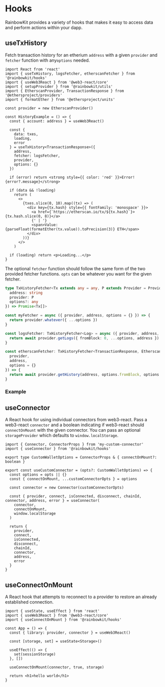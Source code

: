 
# Hooks

RainbowKit provides a variety of hooks that makes it easy to access data and perform actions within your dapp.

## useTxHistory

Fetch transaction history for an etherium `address` with a given `provider` and `fetcher` function with any`options` needed.

```tsx
import React from 'react'
import { useTxHistory, logsFetcher, etherscanFetcher } from '@rainbowkit/hooks'
import { useWeb3React } from '@web3-react/core'
import { setupProvider } from '@rainbowkit/utils'
import { EtherscanProvider, TransactionResponse } from '@ethersproject/providers'
import { formatEther } from '@ethersproject/units'

const provider = new EtherscanProvider()

const HistoryExample = () => {
  const { account: address } = useWeb3React()

  const {
    data: txes,
    loading,
    error
  } = useTxHistory<TransactionResponse>({
    address,
    fetcher: logsFetcher,
    provider,
    options: {}
  })

  if (error) return <strong style={{ color: 'red' }}>Error! {error?.message}</strong>

  if (data && !loading)
    return (
      <>
        {txes.slice(0, 10).map((tx) => (
          <div key={tx.hash} style={{ fontFamily: 'monospace' }}>
            <a href={`https://etherscan.io/tx/${tx.hash}`}>{tx.hash.slice(0, 8)}</a>
            {' | '}
            <span>Value: {parseFloat(formatEther(tx.value)).toPrecision(3)} ETH</span>
          </div>
        ))}
      </>
    )

  if (loading) return <p>Loading...</p>
}
```

The optional `fetcher` function should follow the same form of the two provided fetcher functions.
`opts` can be whatever you want for the given fetcher.

```ts
type TxHistoryFetcher<Tx extends any = any, P extends Provider = Provider> = (opts: {
  address: string
  provider: P
  options?: any
}) => Promise<Tx[]>

const myFetcher = async ({ provider, address, options = {} }) => {
  return provider.whatever({ ...options })
}

const logsFetcher: TxHistoryFetcher<Log> = async ({ provider, address, options = {} }) => {
  return await provider.getLogs({ fromBlock: 0, ...options, address })
}

const etherscanFetcher: TxHistoryFetcher<TransactionResponse, EtherscanProvider> = async ({
  provider,
  address,
  options = {}
}) => {
  return await provider.getHistory(address, options.fromBlock, options.toBlock)
}
```

### Example

<History />

## useConnector

A React hook for using individual connectors from web3-react. Pass a web3-react `connector` and a boolean indicating if web3-react should `connectOnMount` with the given connector. You can pass an optional `storageProvider` which defaults to `window.localStorage`.

```tsx
import { Connector, ConnectorProps } from 'my-custom-connector'
import { useConnector } from '@rainbowkit/hooks'

export type CustomWalletOptions = ConnectorProps & { connectOnMount?: boolean }

export const useCustomConnector = (opts?: CustomWalletOptions) => {
  const options = opts || {}
  const { connectOnMount, ...customConnectorOpts } = options

  const connector = new Connector(customConnectorOpts)

  const { provider, connect, isConnected, disconnect, chainId, connector, address, error } = useConnector(
    connector,
    connectOnMount,
    window.localStorage
  )

  return {
    provider,
    connect,
    isConnected,
    disconnect,
    chainId,
    connector,
    address,
    error
  }
}
```

## useConnectOnMount

A React hook that attempts to reconnect to a provider to restore an already established connection.

```tsx
import { useState, useEffect } from 'react'
import { useWeb3React } from '@web3-react/core'
import { useConnectOnMount } from '@rainbowkit/hooks'

const App = () => {
  const { library: provider, connector } = useWeb3React()

  const [storage, set] = useState<Storage>()

  useEffect(() => {
    set(sessionStorage)
  }, [])

  useConnectOnMount(connector, true, storage)

  return <h1>hello world</h1>
}
```

